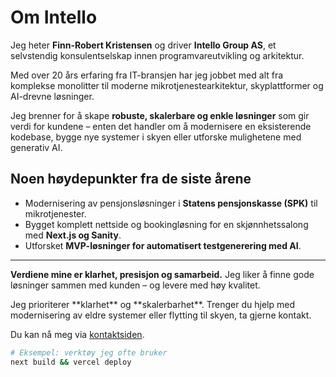 # Om Intello

Jeg heter **Finn-Robert Kristensen** og driver **Intello Group AS**, et selvstendig konsulentselskap innen programvareutvikling og arkitektur.

Med over 20 års erfaring fra IT-bransjen har jeg jobbet med alt fra komplekse monolitter til moderne mikrotjenestearkitektur, skyplattformer og AI-drevne løsninger.

Jeg brenner for å skape **robuste, skalerbare og enkle løsninger** som gir verdi for kundene – enten det handler om å modernisere en eksisterende kodebase, bygge nye systemer i skyen eller utforske mulighetene med generativ AI.

## Noen høydepunkter fra de siste årene
- Modernisering av pensjonsløsninger i **Statens pensjonskasse (SPK)** til mikrotjenester.
- Bygget komplett nettside og bookingløsning for en skjønnhetssalong med **Next.js og Sanity**.
- Utforsket **MVP-løsninger for automatisert testgenerering med AI**.

---

**Verdiene mine er klarhet, presisjon og samarbeid.**
Jeg liker å finne gode løsninger sammen med kunden – og levere med høy kvalitet.

<Callout type="info" title="Fokus">
  Jeg prioriterer **klarhet** og **skalerbarhet**. Trenger du hjelp med modernisering av eldre systemer eller flytting til skyen, ta gjerne kontakt.
</Callout>

Du kan nå meg via <a href="/contact">kontaktsiden</a>.

```bash
# Eksempel: verktøy jeg ofte bruker
next build && vercel deploy
```

